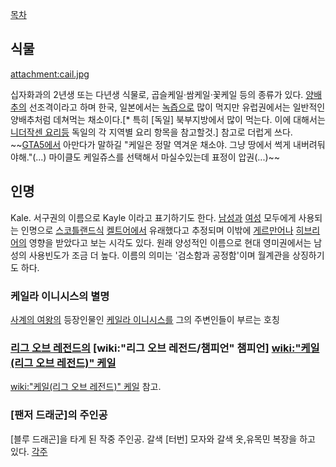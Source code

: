 [[목차]]
== 식물 ==

attachment:cail.jpg

십자화과의 2년생 또는 다년생 식물로, 곱슬케일·쌈케일·꽃케일 등의 종류가 있다. [[양배추]]의 선조격이라고 하며 한국, 일본에서는 [[녹즙]]으로 많이 먹지만 유럽권에서는 일반적인 양배추처럼 데쳐먹는 채소이다.[* 특히 [독일] 북부지방에서 많이 먹는다. 이에 대해서는 [[니더작센 요리]]등 독일의 각 지역별 요리 항목을 참고할것.] 참고로 더럽게 쓰다. ~~[[GTA5]]에서 아만다가 말하길 "케일은 정말 역겨운 채소야. 그냥 땅에서 썩게 내버려둬야해."(...) 마이클도 케일쥬스를 선택해서 마실수있는데 표정이 압권(...)~~
== 인명 ==
Kale. 서구권의 이름으로 Kayle 이라고 표기하기도 한다. [[남성]]과 [[여성]] 모두에게 사용되는 인명으로 [[스코틀랜드]]식 [[켈트]]어에서 유래했다고 추정되며 이밖에 [[게르만어]]나 [[히브리어]]의 영향을 받았다고 보는 시각도 있다. 원래 양성적인 이름으로 현대 영미권에서는 남성의 사용빈도가 조금 더 높다. 이름의 의미는 '검소함과 공정함'이며 월계관을 상징하기도 하다.
=== 케일라 이니시스의 별명 ===
[[사계의 여왕]]의 등장인물인 [[케일라 이니시스]]를  그의 주변인들이 부르는 호칭
=== [[리그 오브 레전드]]의 [wiki:"리그 오브 레전드/챔피언" 챔피언] [[wiki:"케일(리그 오브 레전드)" 케일]] ===
[[wiki:"케일(리그 오브 레전드)" 케일]] 참고.
=== [팬저 드래군]의 주인공 ===
[블루 드래곤]을 타게 된 작중 주인공.
갈색 [터번] 모자와 갈색 옷,유목민 복장을 하고 있다.
[[각주]]
